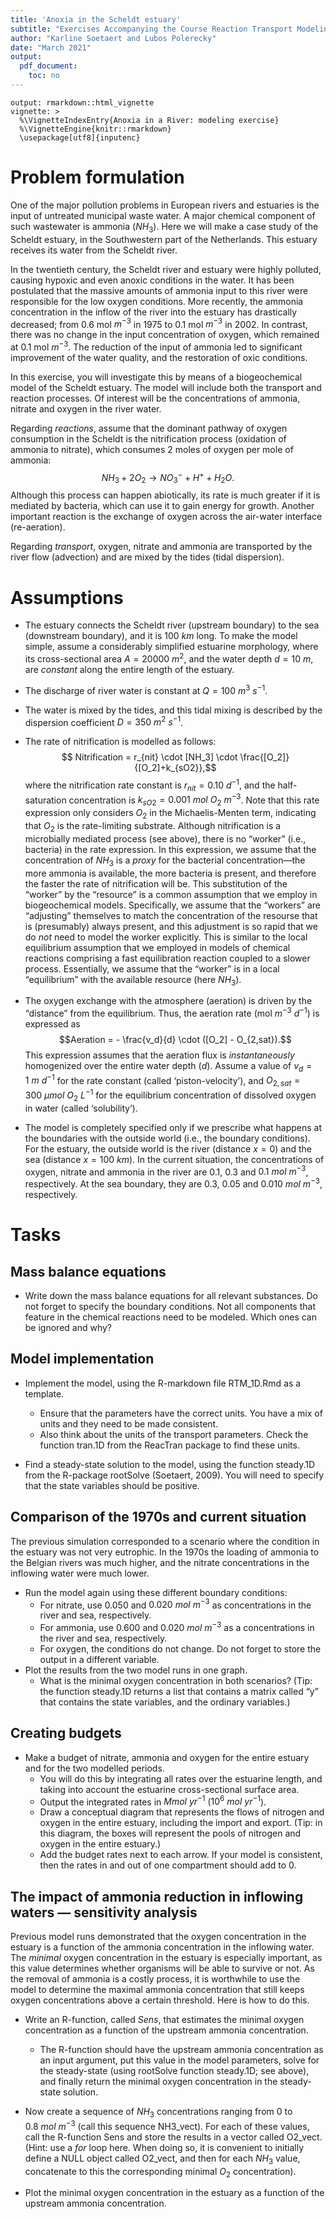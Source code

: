 ```yaml
---
title: 'Anoxia in the Scheldt estuary'
subtitle: "Exercises Accompanying the Course Reaction Transport Modeling in the Hydrosphere"
author: "Karline Soetaert and Lubos Polerecky"
date: "March 2021"
output: 
  pdf_document:
    toc: no 
---
```



```echo
output: rmarkdown::html_vignette
vignette: >
  %\VignetteIndexEntry{Anoxia in a River: modeling exercise}
  %\VignetteEngine{knitr::rmarkdown}
  \usepackage[utf8]{inputenc}
```

# Problem formulation

One of the major pollution problems in European rivers and estuaries is the input of untreated municipal waste water. A major chemical component of such wastewater is ammonia ($NH_3$). Here we will make a case study of the Scheldt estuary, in the Southwestern part of the Netherlands. This estuary receives its water from the Scheldt river. 

In the twentieth century, the Scheldt river and estuary were highly polluted, causing hypoxic and even anoxic conditions in the water. It has been postulated that the massive amounts of ammonia input to this river were responsible for the low oxygen conditions. More recently, the ammonia concentration in the inflow of the river into the estuary has drastically decreased; from 0.6 mol $m^{-3}$ in 1975 to 0.1 mol $m^{-3}$ in 2002. In contrast, there was no change in the input concentration of oxygen, which remained at 0.1 mol $m^{-3}$. The reduction of the input of ammonia led to significant improvement of the water quality, and the restoration of oxic conditions. 

In this exercise, you will investigate this by means of a biogeochemical model of the Scheldt estuary. The model will include both the transport and reaction processes. Of interest will be the concentrations of ammonia, nitrate and oxygen in the river water.

Regarding *reactions*, assume that the dominant pathway of oxygen consumption in the Scheldt is the nitrification process (oxidation of ammonia to nitrate), which consumes 2 moles of oxygen per mole of ammonia: 
$$NH_3 + 2 O_2 \rightarrow NO_3^- + H^+ + H_2O.$$
Although this process can happen abiotically, its rate is much greater if it is mediated by bacteria, which can use it to gain energy for growth.\footnote{In fact, the overall process is a two-step process. The first step is ammonia oxidation to nitrite, mediated by one type of bacteria, and the second step is nitrite oxidation to nitrate, mediated by another type of bacteria. We will, however, neglect this aspect in our model.} Another important reaction is the exchange of oxygen across the air-water interface (re-aeration). 

Regarding *transport*, oxygen, nitrate and ammonia are transported by the river flow (advection) and are mixed by the tides (tidal dispersion). 


# Assumptions

* The estuary connects the Scheldt river (upstream boundary) to the sea (downstream boundary), and it is $100~km$ long. To make the model simple, assume a considerably simplified estuarine morphology, where its cross-sectional area $A=20000~m^2$, and the water depth $d=10~m$, are *constant* along the entire length of the estuary. 

* The discharge of river water is constant at $Q=100~m^3~s^{-1}$.  

* The water is mixed by the tides, and this tidal mixing is described by the dispersion coefficient $D=350~m^2~s^{-1}$.

* The rate of nitrification is modelled as follows:
$$ Nitrification = r_{nit} \cdot [NH_3] \cdot \frac{[O_2]}{[O_2]+k_{sO2}},$$
where the nitrification rate constant is $r_{nit} = 0.10~d^{-1}$, and the half-saturation concentration is $k_{sO2} = 0.001~mol~O_2~m^{-3}$.
Note that this rate expression only considers $O_2$ in the Michaelis-Menten term, indicating that $O_2$ is the rate-limiting substrate. Although nitrification is a microbially mediated process (see above), there is no "worker" (i.e., bacteria) in the rate expression. In this expression, we assume that the concentration of $NH_3$ is a *proxy* for the bacterial concentration---the more ammonia is available, the more bacteria is present, and therefore the faster the rate of nitrification will be. This substitution of the "worker" by the "resource" is a common assumption that we employ in biogeochemical models. Specifically, we assume that the "workers" are "adjusting" themselves to match the concentration of the resourse that is (presumably) always present, and this adjustment is so rapid that we do *not* need to model the worker explicitly. This is similar to the local equilibrium assumption that we employed in models of chemical reactions comprising a fast equilibration reaction coupled to a slower process. Essentially, we assume that the "worker" is in a local "equilibrium" with the available resource (here $NH_3$).

* The oxygen exchange with the atmosphere (aeration) is driven by the "distance" from the equilibrium. Thus, the aeration rate (mol $m^{-3}$ $d^{-1}$) is expressed as 
$$Aeration = - \frac{v_d}{d} \cdot ([O_2] - O_{2,sat}).$$
This expression assumes that the aeration flux is *instantaneously* homogenized over the entire water depth ($d$). Assume a value of $v_d = 1~m~d^{-1}$ for the rate constant (called 'piston-velocity'), and $O_{2,sat} = 300~\mu mol~O_2~L^{-1}$ for the equilibrium concentration of dissolved oxygen in water (called 'solubility'). 

* The model is completely specified only if we prescribe what happens at the boundaries with the outside world (i.e., the boundary conditions). For the estuary, the outside world is the river (distance $x = 0$) and the sea (distance $x = 100~km$).  In the current situation, the concentrations of oxygen, nitrate and ammonia in the river are 0.1, 0.3 and $0.1~mol~m^{-3}$, respectively. At the sea boundary, they are 0.3, 0.05 and $0.010~mol~m^{-3}$, respectively.


# Tasks

## Mass balance equations

* Write down the mass balance equations for all relevant substances. Do not forget to specify the boundary conditions. Not all components that feature in the chemical reactions need to be modeled. Which ones can be ignored and why?

## Model implementation

* Implement the model, using the R-markdown file RTM_1D.Rmd as a template\footnote{you can download this file from Rstudio: "File->new File->Rmarkdown..->from template->RTM_1D.  Save this file under a different name, do not forget to change the heading of this file.}.

   - Ensure that the parameters have the correct units. You have a mix of units and they need to be made consistent.
   - Also think about the units of the transport parameters. Check the function tran.1D from the ReacTran package to find these units.

*	Find a steady-state solution to the model, using the function steady.1D from the R-package rootSolve (Soetaert, 2009). You will need to specify that the state variables should be positive.\footnote{The function steady.1D estimates the root of the model function via an iterative technique. Often several roots may exist, of which some can also comprise negative values. While this can make sense mathematically, we do not accept such results when modeling concentrations. Thus, by setting the input parameter "positive = TRUE", we ensure that a solution with only positive values is found.}

## Comparison of the 1970s and current situation

The previous simulation corresponded to a scenario where the condition in the estuary was not very eutrophic. In the 1970s the loading of ammonia to the Belgian rivers was much higher, and the nitrate concentrations in the inflowing water were much lower. 

* Run the model again using these different boundary conditions:
    - For nitrate, use 0.050 and $0.020~mol~m^{-3}$ as concentrations in the river and sea, respectively.
    - For ammonia, use 0.600 and $0.020~mol~m^{-3}$ as a concentrations in the river and sea, respectively.
    - For oxygen, the conditions do not change.
Do not forget to store the output in a different variable.

* Plot the results from the two model runs in one graph.
    - What is the minimal oxygen concentration in both scenarios? (Tip: the function steady.1D returns a list that contains a matrix called "y" that contains the state variables, and the ordinary variables.)

## Creating budgets

* Make a budget of nitrate, ammonia and oxygen for the entire estuary and for the two modelled periods. 
    - You will do this by integrating all rates over the estuarine length, and taking into account the estuarine cross-sectional surface area. 
    - Output the integrated rates in $Mmol~yr^{-1}$ ($10^6~mol~yr^{-1}$). 
    - Draw a conceptual diagram that represents the flows of nitrogen and oxygen in the entire estuary, including the import and export. (Tip: in this diagram, the boxes will represent the pools of nitrogen and oxygen in the entire estuary.)
    - Add the budget rates next to each arrow. If your model is consistent, then the rates in and out of one compartment should add to 0.

## The impact of ammonia reduction in inflowing waters --- sensitivity analysis

Previous model runs demonstrated that the oxygen concentration in the estuary is a function of the ammonia concentration in the inflowing water. The *minimal* oxygen concentration in the estuary is especially important, as this value determines whether organisms will be able to survive or not. As the removal of ammonia is a costly process, it is worthwhile to use the model to determine the maximal ammonia concentration that still keeps oxygen concentrations above a certain threshold. Here is how to do this.

* Write an R-function, called *Sens*, that estimates the minimal oxygen concentration as a function of the upstream ammonia concentration. 
    - The R-function should have the upstream ammonia concentration as an input argument, put this value in the model parameters, solve for the steady-state (using rootSolve function steady.1D; see above), and finally return the minimal oxygen concentration in the steady-state solution.
    
* Now create a sequence of $NH_3$ concentrations ranging from 0 to $0.8~ mol~m^{-3}$ (call this sequence NH3_vect). For each of these values, call the R-function Sens and store the results in a vector called O2_vect. (Hint: use a *for* loop here. When doing so, it is convenient to initially define a NULL object called O2_vect, and then for each $NH_3$ value, concatenate to this the corresponding minimal $O_2$ concentration).

* Plot the minimal oxygen concentration in the estuary as a function of the upstream ammonia concentration.

      
